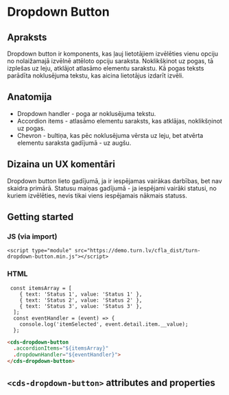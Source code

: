 
# Dropdown Button
## Apraksts
Dropdown button ir komponents, kas ļauj lietotājiem izvēlēties vienu opciju no nolaižamajā izvēlnē attēloto opciju saraksta. Noklikšķinot uz pogas, tā izplešas uz leju, atklājot atlasāmo elementu sarakstu. Kā pogas teksts parādīta noklusējuma tekstu, kas aicina lietotājus izdarīt izvēli.  

## Anatomija
* Dropdown handler - poga ar noklusējuma tekstu.
* Accordion items - atlasāmo elementu saraksts, kas atklājas, noklikšņinot uz pogas.
* Chevron - bultiņa, kas pēc noklusējuma vērsta uz leju, bet atvērta elementu saraksta gadījumā  - uz augšu.

## Dizaina un UX komentāri
Dropdown button lieto gadījumā, ja ir iespējamas vairākas darbības, bet nav skaidra primārā. Statusu maiņas gadījumā - ja iespējami vairāki statusi, no kuriem izvēlēties, nevis tikai viens iespējamais nākmais statuss.

## Getting started

### JS (via import)

```imoprt
<script type="module" src="https://demo.turn.lv/cfla_dist/turn-dropdown-button.min.js"></script>
```

### HTML

```JS
 const itemsArray = [
    { text: 'Status 1', value: 'Status 1' },
    { text: 'Status 2', value: 'Status 2' },
    { text: 'Status 3', value: 'Status 3' },
  ];
  const eventHandler = (event) => {
    console.log('itemSelected', event.detail.item.__value);
  };
```

```html
<cds-dropdown-button
  .accordionItems="${itemsArray}"
  .dropdownHandler="${eventHandler}">
</cds-dropdown-button>
```

## `<cds-dropdown-button>` attributes and properties

<Props of="cds-dropdown-button" />
